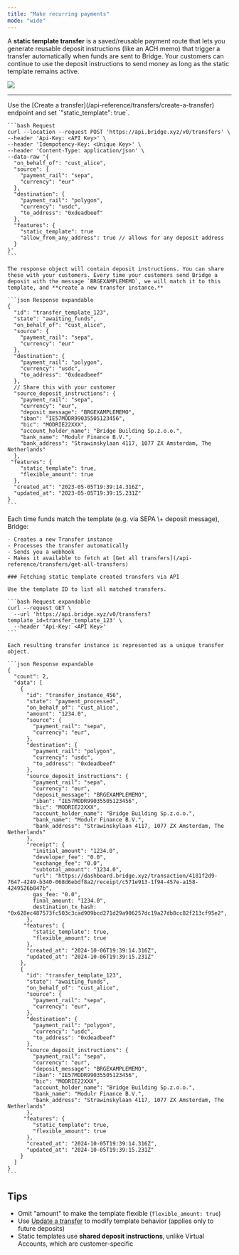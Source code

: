 ```yaml
---
title: "Make recurring payments"
mode: "wide"
---
```


A **static template transfer** is a saved/reusable payment route that lets you generate reusable deposit instructions (like an ACH memo) that trigger a transfer automatically when funds are sent to Bridge. Your customers can continue to use the deposit instructions to send money as long as the static template remains active.

![](https://files.readme.io/90b7930e8ce414f975cccda396c27b11b574bc04d5d29bf43e54632d0faf7372-image.png)

---

<Steps>
  <Step title="Step 1: Create a Static Template" titleSize="h2">
    Use the [Create a transfer](/api-reference/transfers/create-a-transfer) endpoint and set `"static_template": true`.

    ```bash Request
    curl --location --request POST 'https://api.bridge.xyz/v0/transfers' \
    --header 'Api-Key: <API Key>' \
    --header 'Idempotency-Key: <Unique Key>' \
    --header 'Content-Type: application/json' \
    --data-raw '{
      "on_behalf_of": "cust_alice",
      "source": {
        "payment_rail": "sepa",
        "currency": "eur"
      },
      "destination": {
        "payment_rail": "polygon",
        "currency": "usdc",
        "to_address": "0xdeadbeef"
      },
      "features": {
      	"static_template": true
        "allow_from_any_address": true // allows for any deposit address
      }
    }'
    ```

    The response object will contain deposit instructions. You can share these with your customers. Every time your customers send Bridge a deposit with the message `BRGEXAMPLEMEMO`, we will match it to this template, and **create a new transfer instance.**

    ```json Response expandable
    {
      "id": "transfer_template_123",
      "state": "awaiting_funds",
      "on_behalf_of": "cust_alice",
      "source": {
        "payment_rail": "sepa",
        "currency": "eur"
      },
      "destination": {
        "payment_rail": "polygon",
        "currency": "usdc",
        "to_address": "0xdeadbeef"
      },
      // Share this with your customer
      "source_deposit_instructions": {
        "payment_rail": "sepa",
        "currency": "eur",
        "deposit_message": "BRGEXAMPLEMEMO",
        "iban": "IE57MODR99035505123456",
        "bic": "MODRIE22XXX",
        "account_holder_name": "Bridge Building Sp.z.o.o.",
        "bank_name": "Modulr Finance B.V.",
        "bank_address": "Strawinskylaan 4117, 1077 ZX Amsterdam, The Netherlands"
      },
     "features": {
        "static_template": true,
        "flexible_amount": true
      },
      "created_at": "2023-05-05T19:39:14.316Z",
      "updated_at": "2023-05-05T19:39:15.231Z"
    }
    ```
  </Step>
  <Step title="Step 2: Customer sends funds" titleSize="h2">
    Each time funds match the template (e.g. via SEPA \+ deposit message), Bridge:

    - Creates a new Transfer instance
    - Processes the transfer automatically
    - Sends you a webhook
    - Makes it available to fetch at [Get all transfers](/api-reference/transfers/get-all-transfers)

    ### Fetching static template created transfers via API

    Use the template ID to list all matched transfers.

    ```bash Request expandable
    curl --request GET \
      --url 'https://api.bridge.xyz/v0/transfers?template_id=transfer_template_123' \
      --header 'Api-Key: <API Key>'
    ```

    Each resulting transfer instance is represented as a unique transfer object.

    ```json Response expandable
    {
      "count": 2,
      "data": [
        {
          "id": "transfer_instance_456",
          "state": "payment_processed",
          "on_behalf_of": "cust_alice",
          "amount": "1234.0",
          "source": {
            "payment_rail": "sepa",
            "currency": "eur",
          },
          "destination": {
            "payment_rail": "polygon",
            "currency": "usdc",
            "to_address": "0xdeadbeef"
          },
          "source_deposit_instructions": {
            "payment_rail": "sepa",
            "currency": "eur",
            "deposit_message": "BRGEXAMPLEMEMO",
            "iban": "IE57MODR99035505123456",
            "bic": "MODRIE22XXX",
            "account_holder_name": "Bridge Building Sp.z.o.o.",
            "bank_name": "Modulr Finance B.V.",
            "bank_address": "Strawinskylaan 4117, 1077 ZX Amsterdam, The Netherlands"
          },
          "receipt": {
            "initial_amount": "1234.0",
            "developer_fee": "0.0",
            "exchange_fee": "0.0",
            "subtotal_amount": "1234.0",
            "url": "https://dashboard.bridge.xyz/transaction/4181f2d9-7647-4249-b340-068d6ebdf8a2/receipt/c571e913-1f94-457e-a158-4249526b847b",
            gas_fee: "0.0",
            final_amount: "1234.0",
            destination_tx_hash: "0x628ec487573fc503c3cad909bcd271d29a906257dc19a27db8cc82f213cf95e2",
          },
         "features": {
            "static_template": true,
            "flexible_amount": true
          },
          "created_at": "2024-10-06T19:39:14.316Z",
          "updated_at": "2024-10-06T19:39:15.231Z"
        },
        {
          "id": "transfer_template_123",
          "state": "awaiting_funds",
          "on_behalf_of": "cust_alice",
          "source": {
            "payment_rail": "sepa",
            "currency": "eur",
          },
          "destination": {
            "payment_rail": "polygon",
            "currency": "usdc",
            "to_address": "0xdeadbeef"
          },
          "source_deposit_instructions": {
            "payment_rail": "sepa",
            "currency": "eur",
            "deposit_message": "BRGEXAMPLEMEMO",
            "iban": "IE57MODR99035505123456",
            "bic": "MODRIE22XXX",
            "account_holder_name": "Bridge Building Sp.z.o.o.",
            "bank_name": "Modulr Finance B.V.",
            "bank_address": "Strawinskylaan 4117, 1077 ZX Amsterdam, The Netherlands"
          },
         "features": {
            "static_template": true,
            "flexible_amount": true
          },
          "created_at": "2024-10-05T19:39:14.316Z",
          "updated_at": "2024-10-05T19:39:15.231Z"
        }
      ]
    }
    ```
  </Step>
</Steps>

## Tips

- Omit "amount" to make the template flexible (`flexible_amount: true`)
- Use [Update a transfer](/api-reference/transfers/update-a-transfer) to modify template behavior (applies only to future deposits)
- Static templates use **shared deposit instructions**, unlike Virtual Accounts, which are customer-specific